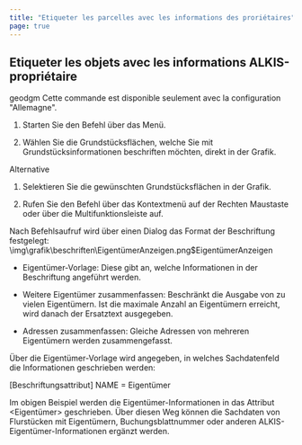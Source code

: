 ```yaml
---
title: "Etiqueter les parcelles avec les informations des proriétaires"
page: true
---
```

## Etiqueter les objets avec les informations ALKIS-propri&#233;taire

 <Placeholder>geodgm</Placeholder> 
<Warning>
Cette commande est disponible seulement avec la configuration &quot;Allemagne&quot;. 
</Warning>



1. Starten Sie den Befehl &#252;ber das Men&#252;.

2. W&#228;hlen Sie die Grundst&#252;cksfl&#228;chen, welche Sie mit Grundst&#252;cksinformationen beschriften m&#246;chten, direkt in der Grafik.



Alternative


1. Selektieren Sie die gew&#252;nschten Grundst&#252;cksfl&#228;chen in der Grafik.

2. Rufen Sie den Befehl &#252;ber das Kontextmen&#252; auf der <Border>Rechten Maustaste</Border>  oder &#252;ber die Multifunktionsleiste auf.




Nach Befehlsaufruf wird &#252;ber einen Dialog das Format der Beschriftung festgelegt:<Image>\img\grafik\beschriften\EigentümerAnzeigen.png$EigentümerAnzeigen</Image>


-  Eigent&#252;mer-Vorlage: Diese gibt an, welche Informationen in der Beschriftung angef&#252;hrt werden.

-  Weitere Eigent&#252;mer zusammenfassen: Beschr&#228;nkt die Ausgabe von zu vielen Eigent&#252;mern. Ist die maximale Anzahl an Eigent&#252;mern erreicht, wird danach der Ersatztext ausgegeben.

-  Adressen zusammenfassen: Gleiche Adressen von mehreren Eigent&#252;mern werden zusammengefasst.




&#220;ber die Eigent&#252;mer-Vorlage wird angegeben, in welches Sachdatenfeld die Informationen geschrieben werden:

<Info>
[Beschriftungsattribut]
NAME    = Eigent&#252;mer

Im obigen Beispiel werden die Eigent&#252;mer-Informationen in das Attribut &lt;Eigent&#252;mer&gt; geschrieben.
&#220;ber diesen Weg k&#246;nnen die Sachdaten von Flurst&#252;cken mit Eigent&#252;mern, Buchungsblattnummer oder anderen ALKIS-Eigent&#252;mer-Informationen erg&#228;nzt werden.
</Info>
